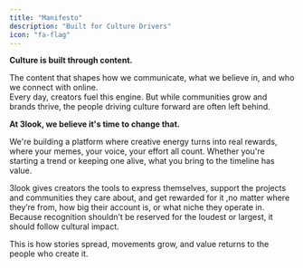 ```yaml
---
title: "Manifesto"
description: "Built for Culture Drivers"
icon: "fa-flag"
---
```


**Culture is built through content.**

The content that shapes how we communicate, what we believe in, and who we connect with online.\
Every day, creators fuel this engine. But while communities grow and brands thrive, the people driving culture forward are often left behind.

**At 3look, we believe it's time to change that.**

We're building a platform where creative energy turns into real rewards, where your memes, your voice, your effort all count. Whether you're starting a trend or keeping one alive, what you bring to the timeline has value.

3look gives creators the tools to express themselves, support the projects and communities they care about, and get rewarded for it ,no matter where they’re from, how big their account is, or what niche they operate in.\
Because recognition shouldn’t be reserved for the loudest or largest, it should follow cultural impact.

This is how stories spread, movements grow, and value returns to the people who create it.
